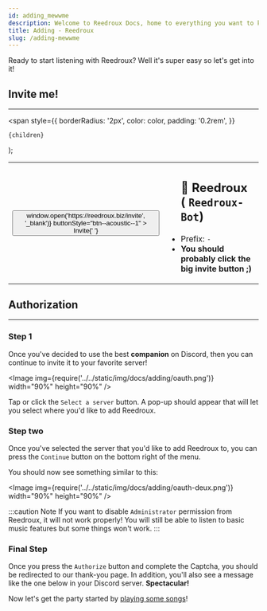 ```yaml
---
id: adding_mewwme
description: Welcome to Reedroux Docs, home to everything you want to know about Reedroux. You will be able to find out almost everything about Reedroux here.
title: Adding - Reedroux
slug: /adding-mewwme
---
```



Ready to start listening with Reedroux? Well it's super easy so let's get into it!

## Invite me!

---

  <span
    style={{
      borderRadius: '2px',
      color: color,
      padding: '0.2rem',
    }}
  >
    {children}
  </span>
);

<table>
  <tr>
    <th>
      <Button
        onClick={() => window.open('https://reedroux.biz/invite', '_blank')}
        buttonStyle="btn--acoustic--1"
      >
        Invite{' '}
      </Button>
    </th>
    <td>
      <ul>
        <h2>
          <Highlight color="#5865F2">👋 Reedroux</Highlight> (
          <code>Reedroux-Bot</code>)
        </h2>
        <li>
          Prefix: <code>-</code>
        </li>
        <li>
          <strong>You should probably click the big invite button ;)</strong>
        </li>
      </ul>
    </td>
  </tr>
</table>

## Authorization

---

### Step 1

Once you've decided to use the best **companion** on Discord, then you can continue to invite it to your favorite server!

<Image img={require('../../static/img/docs/adding/oauth.png')} width="90%" height="90%" />

Tap or click the `Select a server` button. A pop-up should appear that will let you select where you'd like to add Reedroux.

### Step two

Once you've selected the server that you'd like to add Reedroux to, you can press the `Continue` button on the bottom right of the menu.

You should now see something similar to this:

<Image img={require('../../static/img/docs/adding/oauth-deux.png')} width="90%" height="90%" />

:::caution Note
If you want to disable `Administrator` permission from Reedroux, it will not work properly! You will still be able to listen to basic music features but some things won't work.
:::

### Final Step

Once you press the `Authorize` button and complete the Captcha, you should be redirected to our thank-you page. In addition, you'll also see a message like the one below in your Discord server. **Spectacular!**

Now let's get the party started by [playing some songs](/play-song)!
